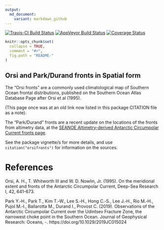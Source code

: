 ```yaml
---
output:
  md_document:
    variant: markdown_github
---
```


<!-- README.md is generated from README.Rmd. Please edit that file -->

[![Travis-CI Build Status](https://travis-ci.org/AustralianAntarcticDivision/orsifronts.svg?branch=master)](https://travis-ci.org/AustralianAntarcticDivision/orsifronts)
[![AppVeyor Build Status](https://ci.appveyor.com/api/projects/status/github/AustralianAntarcticDivision/orsifronts?branch=master&svg=true)](https://ci.appveyor.com/project/AustralianAntarcticDivision/orsifronts)
[![Coverage Status](https://img.shields.io/codecov/c/github/AustralianAntarcticDivision/orsifronts/master.svg)](https://codecov.io/github/AustralianAntarcticDivision/orsifronts?branch=master)


```r
knitr::opts_chunk$set(
  collapse = TRUE,
  comment = "#>",
  fig.path = "README-"
)
```


Orsi and Park/Durand fronts in Spatial form
---------------------------

The "Orsi fronts" are a commonly used climatological map of Southern Ocean frontal distributions, published on the
Southern Ocean Atlas Database Page  after Orsi et al (1995). 

(This page  once was at an old link now listed in this package CITATION file as a note). 

The "Park/Durand" fronts are a recent update on the locations of the fronts from altimetry data, at the [SEANOE Altimetry-derived Antarctic Circumpolar Current fronts page](https://www.seanoe.org/data/00486/59800/). 

See the package vignette/s for more details, and use `citation("orsifronts")` for information on the sources. 


# References

Orsi, A. H., T. Whitworth III and W. D. Nowlin, Jr. (1995). On the meridional extent and fronts of the Antarctic Circumpolar Current, Deep-Sea Research I, 42, 641-673.


Park Y.‐H., Park T., Kim T.‐W., Lee S.‐H., Hong C.‐S., Lee J.‐H., Rio M.‐H., Pujol M.‐I., Ballarotta M., Durand I., Provost C. (2019). Observations of the Antarctic Circumpolar Current over the Udintsev Fracture Zone, the narrowest choke point in the Southern Ocean. Journal of Geophysical Research: Oceans, -. https://doi.org/10.1029/2019JC015024
